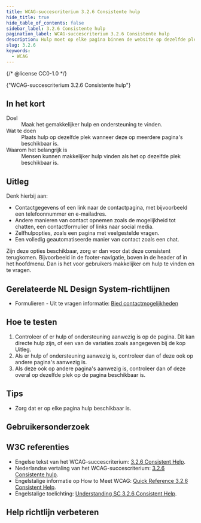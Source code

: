 ```yaml
---
title: WCAG-succescriterium 3.2.6 Consistente hulp
hide_title: true
hide_table_of_contents: false
sidebar_label: 3.2.6 Consistente hulp
pagination_label: WCAG-succescriterium 3.2.6 Consistente hulp
description: Hulp moet op elke pagina binnen de website op dezelfde plek terugkomen.
slug: 3.2.6
keywords:
  - WCAG
---
```


{/* @license CC0-1.0 */}


<WcagHeadingGroup level={1} conformanceLevel="Niveau A">
  {"WCAG-succescriterium 3.2.6 Consistente hulp"}
</WcagHeadingGroup>

## In het kort

<dl>
  <div class="dl__item">
    <dt class="dl__term">Doel</dt>
    <dd class="dl__definition">Maak het gemakkelijker hulp en ondersteuning te vinden.</dd>
  </div>
  <div class="dl__item">
    <dt class="dl__term">Wat te doen</dt>
    <dd class="dl__definition">Plaats hulp op dezelfde plek wanneer deze op meerdere pagina's beschikbaar is.</dd>
  </div>
  <div class="dl__item">
    <dt class="dl__term">Waarom het belangrijk is</dt>
    <dd class="dl__definition">Mensen kunnen makkelijker hulp vinden als het op dezelfde plek beschikbaar is.</dd>
  </div>
</dl>

## Uitleg

<Summary />

Denk hierbij aan:

- Contactgegevens of een link naar de contactpagina, met bijvoorbeeld een telefoonnummer en e-mailadres.
- Andere manieren van contact opnemen zoals de mogelijkheid tot chatten, een contactformulier of links naar social media.
- Zelfhulpopties, zoals een pagina met veelgestelde vragen.
- Een volledig geautomatiseerde manier van contact zoals een chat.

Zijn deze opties beschikbaar, zorg er dan voor dat deze consistent terugkomen. Bijvoorbeeld in de footer-navigatie, boven in de header of in het hoofdmenu. Dan is het voor gebruikers makkelijker om hulp te vinden en te vragen.

## Gerelateerde NL Design System-richtlijnen

- Formulieren - Uit te vragen informatie: [Bied contactmogelijkheden](/richtlijnen/formulieren/vragen/manieren-voor-contact)

## Hoe te testen

1. Controleer of er hulp of ondersteuning aanwezig is op de pagina. Dit kan directe hulp zijn, of een van de variaties zoals aangegeven bij de kop Uitleg.
2. Als er hulp of ondersteuning aanwezig is, controleer dan of deze ook op andere pagina's aanwezig is.
3. Als deze ook op andere pagina's aanwezig is, controleer dan of deze overal op dezelfde plek op de pagina beschikbaar is.

## Tips

- Zorg dat er op elke pagina hulp beschikbaar is.

## Gebruikersonderzoek

<CTAGebruikersonderzoek />

## W3C referenties

- Engelse tekst van het WCAG-succescriterium: [<span lang="en">3.2.6 Consistent Help</span>](https://www.w3.org/TR/WCAG22/#consistent-help).
- Nederlandse vertaling van het WCAG-succescriterium: [3.2.6 Consistente hulp](https://www.w3.org/Translations/WCAG22-nl/#consistent-help).
- Engelstalige informatie op <span lang="en">How to Meet WCAG</span>: [<span lang="en">Quick Reference 3.2.6 Consistent Help</span>](https://www.w3.org/WAI/WCAG22/quickref/#consistent-help).
- Engelstalige toelichting: [<span lang="en">Understanding SC 3.2.6 Consistent Help</span>](https://www.w3.org/WAI/WCAG22/Understanding/consistent-help.html).

<SpotlightSection>
  <Markdown omitH1 headinglevel={3}>
    <Disclaimer />
  </Markdown>
</SpotlightSection>

## Help richtlijn verbeteren

<Markdown omitH1 headinglevel={3}>
  <WCAGFooterInfo />
</Markdown>
